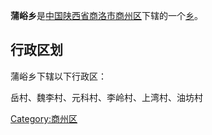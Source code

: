 {{中国乡级行政区
|行政区全称 = 蒲峪乡
|景观照片文件名 = 
|景观照片描述 = 
|汉语拼音 =
|其他语言 = 
|其他语言名称 = 
|位置图文件名 = 
|位置图描述 = 
|自定义图片=
|上级行政区 = [[陕西省|陕西省]][[商洛市|商洛市]][[商州区|商州区]]
|行政区类别 = [[乡级行政区|乡]]
|行政区划代码 = 
|行政区划 = 
|村委会 = 
|居委会 = 
|建置时间 = 
|领导职位 = 
|领导名称 = 
|政府驻地 = 
|毗邻 = 
|地理坐标 = 
|总面积 = 
|总人口 = 
|户籍人口 = 
|户籍人口年份 = 
|常住人口 = 
|常住人口年份 = 
|人口密度 = 
|GDP = 
|邮政编码 = 
|电话区号 = 
|官方网站 = 
|网站名称 = 
}}
'''蒲峪乡'''是[[中华人民共和国|中国]][[陕西省|陕西省]][[商洛市|商洛市]][[商州区|商州区]]下辖的一个[[乡级行政区|乡]]。

== 行政区划 ==
蒲峪乡下辖以下行政区：

岳村、魏李村、元科村、李岭村、上湾村、油坊村

{{陕西小作品}}
{{商州区行政区划}}

[[Category:商州区|Category:商州区]]